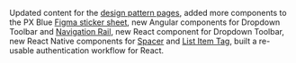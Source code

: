 Updated content for the [design pattern pages](/patterns), added more components to the PX Blue [Figma sticker sheet](https://www.figma.com/community/file/852558784352181868), new Angular components for Dropdown Toolbar and [Navigation Rail](https://brightlayer-ui-components.github.io/angular/components/drawer/layout/examples), new React component for Dropdown Toolbar, new React Native components for [Spacer](https://pxblue-components.github.io/react-native/?path=/info/components-documentation--spacer) and [List Item Tag](https://pxblue-components.github.io/react-native/?path=/info/components-documentation--list-item-tag), built a re-usable authentication workflow for React.
